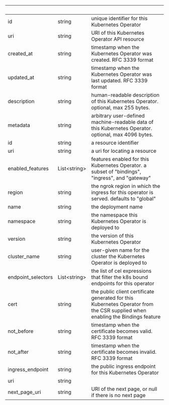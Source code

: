 | &nbsp;             | &nbsp;             | &nbsp;                                                                                                                        |
| ------------------ | ------------------ | ----------------------------------------------------------------------------------------------------------------------------- |
| id                 | string             | unique identifier for this Kubernetes Operator                                                                                |
| uri                | string             | URI of this Kubernetes Operator API resource                                                                                  |
| created_at         | string             | timestamp when the Kubernetes Operator was created. RFC 3339 format                                                           |
| updated_at         | string             | timestamp when the Kubernetes Operator was last updated. RFC 3339 format                                                      |
| description        | string             | human-readable description of this Kubernetes Operator. optional, max 255 bytes.                                              |
| metadata           | string             | arbitrary user-defined machine-readable data of this Kubernetes Operator. optional, max 4096 bytes.                           |
| id                 | string             | a resource identifier                                                                                                         |
| uri                | string             | a uri for locating a resource                                                                                                 |
| enabled_features   | List&lt;string&gt; | features enabled for this Kubernetes Operator. a subset of "bindings", "ingress", and "gateway"                               |
| region             | string             | the ngrok region in which the ingress for this operator is served. defaults to "global"                                       |
| name               | string             | the deployment name                                                                                                           |
| namespace          | string             | the namespace this Kubernetes Operator is deployed to                                                                         |
| version            | string             | the version of this Kubernetes Operator                                                                                       |
| cluster_name       | string             | user-given name for the cluster the Kubernetes Operator is deployed to                                                        |
| endpoint_selectors | List&lt;string&gt; | the list of cel expressions that filter the k8s bound endpoints for this operator                                             |
| cert               | string             | the public client certificate generated for this Kubernetes Operator from the CSR supplied when enabling the Bindings feature |
| not_before         | string             | timestamp when the certificate becomes valid. RFC 3339 format                                                                 |
| not_after          | string             | timestamp when the certificate becomes invalid. RFC 3339 format                                                               |
| ingress_endpoint   | string             | the public ingress endpoint for this Kubernetes Operator                                                                      |
| uri                | string             |                                                                                                                               |
| next_page_uri      | string             | URI of the next page, or null if there is no next page                                                                        |
